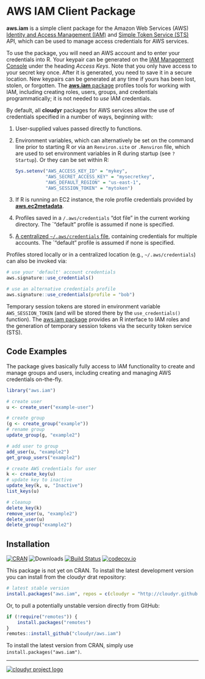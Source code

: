 # AWS IAM Client Package

**aws.iam** is a simple client package for the Amazon Web Services (AWS) [Identity and Access Management (IAM)](http://aws.amazon.com/iam/) and [Simple Token Service (STS)](http://docs.aws.amazon.com/STS/latest/APIReference) API, which can be used to manage access credentials for AWS services.

To use the package, you will need an AWS account and to enter your credentials into R. Your keypair can be generated on the [IAM Management Console](https://aws.amazon.com/) under the heading *Access Keys*. Note that you only have access to your secret key once. After it is generated, you need to save it in a secure location. New keypairs can be generated at any time if yours has been lost, stolen, or forgotten. The [**aws.iam** package](https://github.com/cloudyr/aws.iam) profiles tools for working with IAM, including creating roles, users, groups, and credentials programmatically; it is not needed to *use* IAM credentials.

By default, all **cloudyr** packages for AWS services allow the use of credentials specified in a number of ways, beginning with:

 1. User-supplied values passed directly to functions.
 2. Environment variables, which can alternatively be set on the command line prior to starting R or via an `Renviron.site` or `.Renviron` file, which are used to set environment variables in R during startup (see `? Startup`). Or they can be set within R:
 
    ```R
    Sys.setenv("AWS_ACCESS_KEY_ID" = "mykey",
               "AWS_SECRET_ACCESS_KEY" = "mysecretkey",
               "AWS_DEFAULT_REGION" = "us-east-1",
               "AWS_SESSION_TOKEN" = "mytoken")
    ```
 3. If R is running an EC2 instance, the role profile credentials provided by [**aws.ec2metadata**](https://cran.r-project.org/package=aws.ec2metadata).
 4. Profiles saved in a `/.aws/credentials` "dot file" in the current working directory. The `"default" profile is assumed if none is specified.
 5. [A centralized `~/.aws/credentials` file](https://blogs.aws.amazon.com/security/post/Tx3D6U6WSFGOK2H/A-New-and-Standardized-Way-to-Manage-Credentials-in-the-AWS-SDKs), containing credentials for multiple accounts. The `"default" profile is assumed if none is specified.

Profiles stored locally or in a centralized location (e.g., `~/.aws/credentials`) can also be invoked via:

```R
# use your 'default' account credentials
aws.signature::use_credentials()

# use an alternative credentials profile
aws.signature::use_credentials(profile = "bob")
```

Temporary session tokens are stored in environment variable `AWS_SESSION_TOKEN` (and will be stored there by the `use_credentials()` function). The [aws.iam package](https://github.com/cloudyr/aws.iam/) provides an R interface to IAM roles and the generation of temporary session tokens via the security token service (STS).


## Code Examples

The package gives basically fully access to IAM functionality to create and manage groups and users, including creating and managing AWS credentials on-the-fly.

```r
library("aws.iam")

# create user
u <- create_user("example-user")

# create group
(g <- create_group("example"))
# rename group
update_group(g, "example2")

# add user to group
add_user(u, "example2")
get_group_users("example2")

# create AWS credentials for user
k <- create_key(u)
# update key to inactive
update_key(k, u, "Inactive")
list_keys(u)

# cleanup
delete_key(k)
remove_user(u, "example2")
delete_user(u)
delete_group("example2")
```

## Installation

[![CRAN](https://www.r-pkg.org/badges/version/aws.iam)](https://cran.r-project.org/package=aws.iam)
![Downloads](https://cranlogs.r-pkg.org/badges/aws.iam)
[![Build Status](https://travis-ci.org/cloudyr/aws.iam.png?branch=master)](https://travis-ci.org/cloudyr/aws.iam)
[![codecov.io](https://codecov.io/github/cloudyr/aws.iam/coverage.svg?branch=master)](https://codecov.io/github/cloudyr/aws.iam?branch=master)

This package is not yet on CRAN. To install the latest development version you can install from the cloudyr drat repository:

```R
# latest stable version
install.packages("aws.iam", repos = c(cloudyr = "http://cloudyr.github.io/drat", getOption("repos")))
```

Or, to pull a potentially unstable version directly from GitHub:

```R
if (!require("remotes")) {
    install.packages("remotes")
}
remotes::install_github("cloudyr/aws.iam")
```

To install the latest version from CRAN, simply use `install.packages("aws.iam")`.

---
[![cloudyr project logo](http://i.imgur.com/JHS98Y7.png)](https://github.com/cloudyr)
